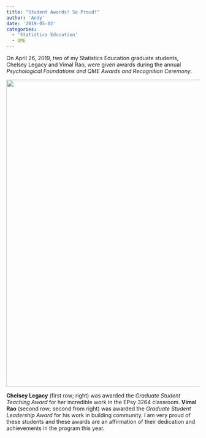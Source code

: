 ```yaml
---
title: "Student Awards! So Proud!"
author: 'Andy'
date: '2019-05-02'
categories:
  - 'Statistics Education'
  - QME
---
```


On April 26, 2019, two of my Statistics Education graduate students, Chelsey Legacy and Vimal Rao, were given awards during the annual *Psychological Foundations and QME Awards and Recognition Ceremony*.

![](https://news.cehd.umn.edu/wp-content/uploads/2019/04/psych-foundations2-1-1024x684.jpg){width=800px}

**Chelsey Legacy** (first row; right) was awarded the *Graduate Student Teaching Award* for her incredible work in the EPsy 3264 classroom. **Vimal Rao** (second row; second from right) was awarded the *Graduate Student Leadership Award* for his work in building community. I am very proud of these students and these awards are an affirmation of their dedication and achievements in the program this year. 



<br /><br />
